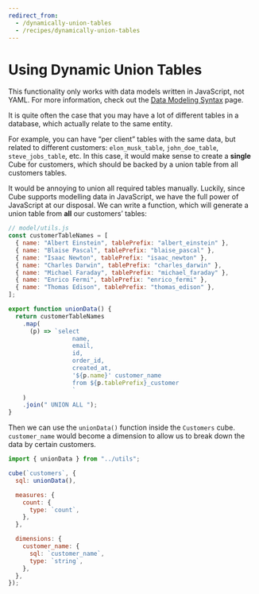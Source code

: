 ```yaml
---
redirect_from:
  - /dynamically-union-tables
  - /recipes/dynamically-union-tables
---
```


# Using Dynamic Union Tables

<InfoBox>

This functionality only works with data models written in JavaScript, not YAML.
For more information, check out the [Data Modeling Syntax][ref-modeling-syntax]
page.

</InfoBox>

It is quite often the case that you may have a lot of different tables in a
database, which actually relate to the same entity.

For example, you can have “per client” tables with the same data, but related to
different customers: `elon_musk_table`, `john_doe_table`, `steve_jobs_table`,
etc. In this case, it would make sense to create a **single** Cube for
customers, which should be backed by a union table from all customers tables.

It would be annoying to union all required tables manually. Luckily, since Cube
supports modelling data in JavaScript, we have the full power of JavaScript at
our disposal. We can write a function, which will generate a union table from
**all** our customers’ tables:

```javascript
// model/utils.js
const customerTableNames = [
  { name: "Albert Einstein", tablePrefix: "albert_einstein" },
  { name: "Blaise Pascal", tablePrefix: "blaise_pascal" },
  { name: "Isaac Newton", tablePrefix: "isaac_newton" },
  { name: "Charles Darwin", tablePrefix: "charles_darwin" },
  { name: "Michael Faraday", tablePrefix: "michael_faraday" },
  { name: "Enrico Fermi", tablePrefix: "enrico_fermi" },
  { name: "Thomas Edison", tablePrefix: "thomas_edison" },
];

export function unionData() {
  return customerTableNames
    .map(
      (p) => `select
                  name,
                  email,
                  id,
                  order_id,
                  created_at,
                  '${p.name}' customer_name
                  from ${p.tablePrefix}_customer
                  `
    )
    .join(" UNION ALL ");
}
```

Then we can use the `unionData()` function inside the `Customers` cube.
`customer_name` would become a dimension to allow us to break down the data by
certain customers.

```javascript
import { unionData } from "../utils";

cube(`customers`, {
  sql: unionData(),

  measures: {
    count: {
      type: `count`,
    },
  },

  dimensions: {
    customer_name: {
      sql: `customer_name`,
      type: `string`,
    },
  },
});
```

[ref-modeling-syntax]: /product/data-modeling/syntax
